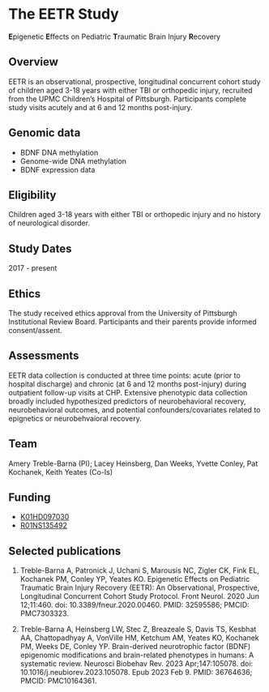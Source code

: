 # The EETR Study {.unnumbered}

**E**pigenetic **E**ffects on Pediatric **T**raumatic Brain Injury **R**ecovery

## Overview

EETR is an observational, prospective, longitudinal concurrent cohort study of children aged 3-18 years with either TBI or orthopedic injury, recruited from the UPMC Children's Hospital of Pittsburgh. Participants complete study visits acutely and at 6 and 12 months post-injury.

## Genomic data

-   BDNF DNA methylation
-   Genome-wide DNA methylation
-   BDNF expression data

## Eligibility

Children aged 3-18 years with either TBI or orthopedic injury and no history of neurological disorder.

## Study Dates

2017 - present

## Ethics

The study received ethics approval from the University of Pittsburgh Institutional Review Board. Participants and their parents provide informed consent/assent.

## Assessments

EETR data collection is conducted at three time points: acute (prior to hospital discharge) and chronic (at 6 and 12 months post-injury) during outpatient follow-up visits at CHP. Extensive phenotypic data collection broadly included hypothesized predictors of neurobehavioral recovery, neurobehavioral outcomes, and potential confounders/covariates related to epignetics or neurobehvaioral recovery.

## Team

Amery Treble-Barna (PI); Lacey Heinsberg, Dan Weeks, Yvette Conley, Pat Kochanek, Keith Yeates (Co-Is)

## Funding

-   [K01HD097030](https://reporter.nih.gov/search/IEeSkSd_70aDzwz6FxIMDA/project-details/10678647)
-   [R01NS135492](https://reporter.nih.gov/search/IEeSkSd_70aDzwz6FxIMDA/project-details/10980135)

## Selected publications

1.  Treble-Barna A, Patronick J, Uchani S, Marousis NC, Zigler CK, Fink EL, Kochanek PM, Conley YP, Yeates KO. Epigenetic Effects on Pediatric Traumatic Brain Injury Recovery (EETR): An Observational, Prospective, Longitudinal Concurrent Cohort Study Protocol. Front Neurol. 2020 Jun 12;11:460. doi: 10.3389/fneur.2020.00460. PMID: 32595586; PMCID: PMC7303323.

2.  Treble-Barna A, Heinsberg LW, Stec Z, Breazeale S, Davis TS, Kesbhat AA, Chattopadhyay A, VonVille HM, Ketchum AM, Yeates KO, Kochanek PM, Weeks DE, Conley YP. Brain-derived neurotrophic factor (BDNF) epigenomic modifications and brain-related phenotypes in humans: A systematic review. Neurosci Biobehav Rev. 2023 Apr;147:105078. doi: 10.1016/j.neubiorev.2023.105078. Epub 2023 Feb 9. PMID: 36764636; PMCID: PMC10164361.
